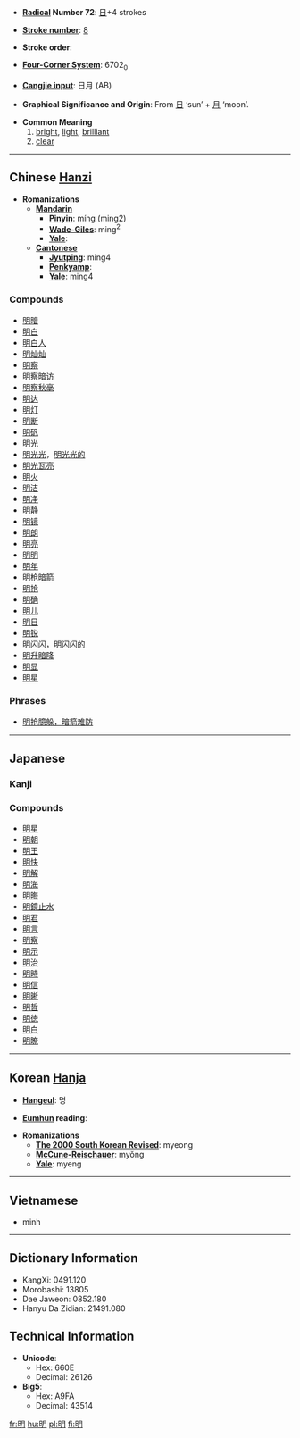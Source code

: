 * '''[[Wiktionary:Chinese radical index| Radical]] Number 72''': [[Wiktionary:Chinese radical index 日|日]]+4 strokes

* '''[[Wiktionary:Chinese total strokes index|Stroke number]]''': [[Wiktionary:Chinese total strokes index 8|8]]

* '''Stroke order''': 

* '''[[Wiktionary:Chinese four corner index|Four-Corner System]]''': 6702<sub>0</sub>

* '''[[Wiktionary:Chinese Cangjie index|Cangjie input]]''': 日月 (AB)

* '''Graphical Significance and Origin''': From [[日]] ‘sun’ + [[月]] ‘moon’.

* '''Common Meaning'''
*# [[bright]], [[light]], [[brilliant]]
*# [[clear]]


----

== Chinese [[Hanzi]] ==

* '''Romanizations'''
** '''[[Mandarin]]'''
*** '''[[Pinyin]]''': míng (ming2)
*** '''[[Wade-Giles]]''': ming<sup>2</sup>
*** '''[[Yale]]''': 
** '''[[Cantonese]]'''
*** '''[[Jyutping]]''': ming4
*** '''[[Penkyamp]]''': 
*** '''[[Yale]]''': ming4

===Compounds===
*[[明暗]]
*[[明白]]
*[[明白人]]
*[[明灿灿]]
*[[明察]]
*[[明察暗访]]
*[[明察秋毫]]
*[[明达]]
*[[明灯]]
*[[明断]]
*[[明矾]]
*[[明光]]
*[[明光光]]，[[明光光的]]
*[[明光瓦亮]]
*[[明火]]
*[[明洁]]
*[[明净]]
*[[明静]]
*[[明镜]]
*[[明朗]]
*[[明亮]]
*[[明明]]
*[[明年]]
*[[明枪暗箭]]
*[[明抢]]
*[[明确]]
*[[明儿]]
*[[明日]]
*[[明锐]]
*[[明闪闪]]，[[明闪闪的]]
*[[明升暗降]]
*[[明显]]
*[[明星]]

===Phrases===
*[[明抢臆躲，暗箭难防]]

----

== Japanese ==
===Kanji===
{{kanji|[[めい]] (mei), [[みょう]] (myō)| [[あかるい]] ([[明るい]], akarui), [[あきらか]] ([[明らか]], akiraka), [[あける]] ([[明ける]], akeru)}}

===Compounds===
*[[明星]]
*[[明朝]]
*[[明王]]
*[[明快]]
*[[明解]]
*[[明海]]
*[[明晦]]
*[[明鏡止水]]
*[[明君]]
*[[明言]]
*[[明察]]
*[[明示]]
*[[明治]]
*[[明時]]
*[[明信]]
*[[明晰]]
*[[明哲]]
*[[明徳]]
*[[明白]]
*[[明瞭]]

----

== Korean [[Hanja]] ==

* '''[[Hangeul]]''': 명

* '''[[Eumhun]] reading''': 

* '''Romanizations'''
** '''[[The 2000 South Korean Revised Romanization|The 2000 South Korean Revised]]''': myeong
** '''[[McCune-Reischauer]]''': myŏng
** '''[[Yale]]''': myeng

----

==Vietnamese==

* minh

----

== Dictionary Information ==

* KangXi: 0491.120
* Morobashi: 13805
* Dae Jaweon: 0852.180
* Hanyu Da Zidian: 21491.080

== Technical Information ==

* '''Unicode''':
** Hex: 660E
** Decimal: 26126
* '''Big5''':
** Hex: A9FA
** Decimal: 43514

[[fr:明]]
[[hu:明]]
[[pl:明]]
[[fi:明]]